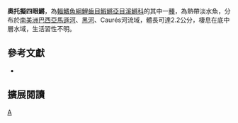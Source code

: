 {{Speciesbox 
| taxon = Anablepsoides ottonii
| status = NE
| status_system = IUCN3.1
| authority =  [[Costa|Costa]], [[Bragança|Bragança]] & [[Amorim|Amorim]], 2013
| synonyms = 
}}
'''奧托擬四眼鱂'''，為[[輻鰭魚綱|輻鰭魚綱]][[鯉齒目|鯉齒目]][[鰕鱂亞目|鰕鱂亞目]][[溪鱂科|溪鱂科]]的其中一[[種|種]]，為熱帶淡水魚，分布於[[南美洲|南美洲]][[巴西|巴西]][[亞馬遜河|亞馬遜河]]、[[黑河|黑河]]、Caurés河流域，體長可達2.2公分，棲息在底中層水域，生活習性不明。
== 參考文獻 ==
*{{FishBase_species|genus=Anablepsoides|species=ottonii|year=2014|month=8}}

== 擴展閱讀 ==
{{refbegin}}
{{wikispecies-inline|Anablepsoides ottonii|奧托擬四眼鱂}}
{{refend}}
{{Taxonbar|from=Q18113195}}

[[Category:擬四眼鱂屬|A]]


{{魚類小作品}}